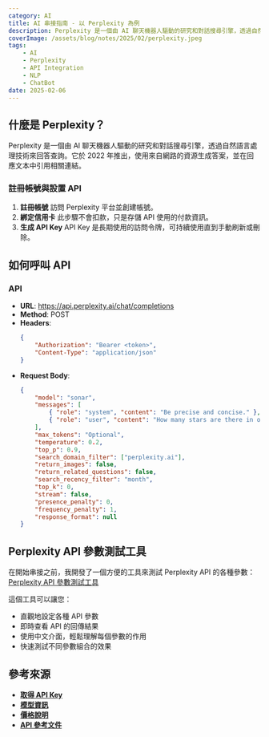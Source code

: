 ```yaml
---
category: AI
title: AI 串接指南 - 以 Perplexity 為例
description: Perplexity 是一個由 AI 聊天機器人驅動的研究和對話搜尋引擎，透過自然語言處理技術來回答查詢。它於 2022 年推出，使用來自網路的資源生成答案，並在回應文本中引用相關連結。
coverImage: /assets/blog/notes/2025/02/perplexity.jpeg
tags:
    - AI
    - Perplexity
    - API Integration
    - NLP
    - ChatBot
date: 2025-02-06
---
```


## 什麼是 Perplexity？

Perplexity 是一個由 AI 聊天機器人驅動的研究和對話搜尋引擎，透過自然語言處理技術來回答查詢。它於 2022 年推出，使用來自網路的資源生成答案，並在回應文本中引用相關連結。

### 註冊帳號與設置 API

1. **註冊帳號**
   訪問 Perplexity 平台並創建帳號。
2. **綁定信用卡**
   此步驟不會扣款，只是存儲 API 使用的付款資訊。
3. **生成 API Key**
   API Key 是長期使用的訪問令牌，可持續使用直到手動刷新或刪除。

## 如何呼叫 API

### API

- **URL**: https://api.perplexity.ai/chat/completions
- **Method**: POST
- **Headers**:
    ```json
    {
        "Authorization": "Bearer <token>",
        "Content-Type": "application/json"
    }
    ```
- **Request Body**:
    ```json
    {
        "model": "sonar",
        "messages": [
            { "role": "system", "content": "Be precise and concise." },
            { "role": "user", "content": "How many stars are there in our galaxy?" }
        ],
        "max_tokens": "Optional",
        "temperature": 0.2,
        "top_p": 0.9,
        "search_domain_filter": ["perplexity.ai"],
        "return_images": false,
        "return_related_questions": false,
        "search_recency_filter": "month",
        "top_k": 0,
        "stream": false,
        "presence_penalty": 0,
        "frequency_penalty": 1,
        "response_format": null
    }
    ```

## Perplexity API 參數測試工具

在開始串接之前，我開發了一個方便的工具來測試 Perplexity API 的各種參數：
[Perplexity API 參數測試工具](https://garylin0969-perplexity-concat.vercel.app/)

這個工具可以讓您：

- 直觀地設定各種 API 參數
- 即時查看 API 的回傳結果
- 使用中文介面，輕鬆理解每個參數的作用
- 快速測試不同參數組合的效果

## 參考來源

- **[取得 API Key](https://docs.perplexity.ai/guides/getting-started)**
- **[模型資訊](https://docs.perplexity.ai/guides/model-cards)**
- **[價格說明](https://docs.perplexity.ai/guides/pricing)**
- **[API 參考文件](https://docs.perplexity.ai/api-reference/chat-completions)**
